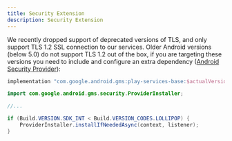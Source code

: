 ```yaml
---
title: Security Extension
description: Security Extension
---
```


We recently dropped support of deprecated versions of TLS, and only support TLS 1.2 SSL connection to our services. Older Android versions (below 5.0) do not support TLS 1.2 out of the box, if you are targeting these versions you need to include and configure an extra dependency ([Android Security Provider](https://developer.android.com/training/articles/security-gms-provider.html)):

```gradle
implementation "com.google.android.gms:play-services-base:$actualVersionOfPlayServices"
```

```java
import com.google.android.gms.security.ProviderInstaller;

//...

if (Build.VERSION.SDK_INT < Build.VERSION_CODES.LOLLIPOP) {
    ProviderInstaller.installIfNeededAsync(context, listener);
}
```
